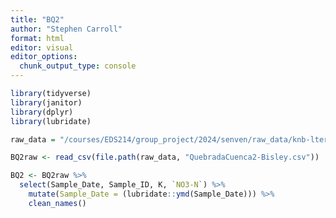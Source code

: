 ```yaml
---
title: "BQ2"
author: "Stephen Carroll"
format: html
editor: visual
editor_options: 
  chunk_output_type: console
---
```


```r
library(tidyverse)
library(janitor)
library(dplyr)
library(lubridate)
```


```r

raw_data = "/courses/EDS214/group_project/2024/senven/raw_data/knb-lter-luq" 
```



```r
BQ2raw <- read_csv(file.path(raw_data, "QuebradaCuenca2-Bisley.csv"))
```

```r
BQ2 <- BQ2raw %>%
  select(Sample_Date, Sample_ID, K, `NO3-N`) %>%
    mutate(Sample_Date = (lubridate::ymd(Sample_Date))) %>%
    clean_names()
```

